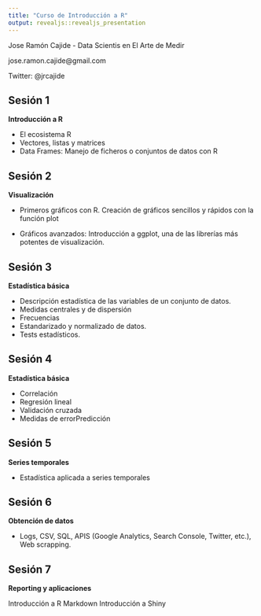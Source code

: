 ```yaml
---
title: "Curso de Introducción a R"
output: revealjs::revealjs_presentation
---
```



Jose Ramón Cajide - Data Scientis en El Arte de Medir

jose.ramon.cajide@gmail.com

Twitter: @jrcajide


## Sesión 1

**Introducción a R**

- El ecosistema R
- Vectores, listas y matrices
- Data Frames: Manejo de ficheros o conjuntos de datos con R

## Sesión 2

**Visualización**

- Primeros gráficos con R. Creación de gráficos sencillos y rápidos con la función plot

- Gráficos avanzados: Introducción a ggplot, una de las librerías más potentes de visualización.

## Sesión 3

**Estadística básica**

- Descripción estadística de las variables de un conjunto de datos.
- Medidas centrales y de dispersión
- Frecuencias
- Estandarizado y normalizado de datos.
- Tests estadísticos.

## Sesión 4

**Estadística básica**

- Correlación
- Regresión lineal
- Validación cruzada
- Medidas de errorPredicción

## Sesión 5

**Series temporales**

- Estadística aplicada a series temporales

## Sesión 6

**Obtención de datos**

- Logs, CSV, SQL, APIS (Google Analytics, Search Console, Twitter, etc.), Web scrapping.

## Sesión 7

**Reporting y aplicaciones**

Introducción a R Markdown
Introducción a Shiny

